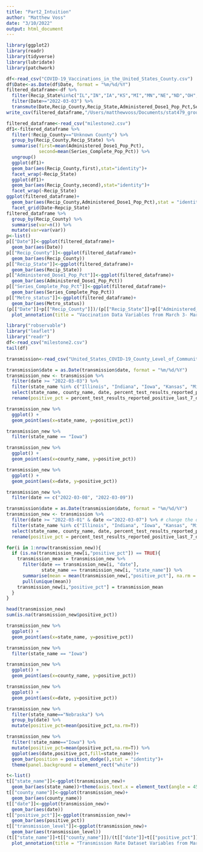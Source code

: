 ```yaml
---
title: "Part2_Intuition"
author: "Matthew Voss"
date: "3/10/2022"
output: html_document
---
```


```r
library(ggplot2)
library(readr)
library(tidyverse)
library(lubridate)
library(patchwork)
```

```r
df<-read_csv("COVID-19_Vaccinations_in_the_United_States_County.csv")
df$Date<-as.Date(df$Date, format = "%m/%d/%Y")
filtered_dataframe<-df %>% 
  filter(Recip_State%in%c("IL","IN","IA","KS","MI","MN","NE","ND","OH","SD","WI","MO")) %>% 
  filter(Date>="2022-03-03") %>% 
  transmute(Date,Recip_County,Recip_State,Administered_Dose1_Pop_Pct,Series_Complete_Pop_Pct,Metro_status)
write_csv(filtered_dataframe,"/Users/matthewvoss/Documents/stat479_groupproject/Stat479_group13/milestone2.csv")
```

```r
filtered_dataframe<-read_csv("milestone2.csv")
df1<-filtered_dataframe %>% 
  filter(!Recip_County=="Unknown County") %>% 
  group_by(Recip_County,Recip_State) %>% 
  summarise(first=mean(Administered_Dose1_Pop_Pct),
            second=mean(Series_Complete_Pop_Pct)) %>% 
  ungroup()
  ggplot(df1)+
  geom_bar(aes(Recip_County,first),stat="identity")+
  facet_wrap(~Recip_State)
  ggplot(df1)+
  geom_bar(aes(Recip_County,second),stat="identity")+
  facet_wrap(~Recip_State)
ggplot(filtered_dataframe)+
  geom_bar(aes(Recip_County,Administered_Dose1_Pop_Pct),stat = "identity")+
  facet_grid(Date~Repcip_State)
filtered_dataframe %>% 
  group_by(Recip_County) %>% 
  summarise(var=n()) %>% 
  mutate(var=var(var))
p<-list()
p[["Date"]]<-ggplot(filtered_dataframe)+
  geom_bar(aes(Date))
p[["Recip_County"]]<-ggplot(filtered_dataframe)+
  geom_bar(aes(Recip_County))
p[["Recip_State"]]<-ggplot(filtered_dataframe)+
  geom_bar(aes(Recip_State))
p[["Administered_Dose1_Pop_Pct"]]<-ggplot(filtered_dataframe)+
  geom_bar(aes(Administered_Dose1_Pop_Pct))
p[["Series_Complete_Pop_Pct"]]<-ggplot(filtered_dataframe)+
  geom_bar(aes(Series_Complete_Pop_Pct))
p[["Metro_status"]]<-ggplot(filtered_dataframe)+
  geom_bar(aes(Metro_status))
(p[["Date"]]+p[["Recip_County"]])/(p[["Recip_State"]]+p[["Administered_Dose1_Pop_Pct"]])/(p[["Series_Complete_Pop_Pct"]]+p[["Metro_status"]])+
  plot_annotation(title = "Vaccination Data Variables from March 3- March 10 in the Midwest")
```

```r
library("robservable")
library("leaflet")
library("readr")
df<-read_csv("milestone2.csv")
tail(df)
```

```r
transmission<-read_csv("United_States_COVID-19_County_Level_of_Community_Transmission_Historical_Changes.csv")
```

```r
transmission$date = as.Date(transmission$date, format = "%m/%d/%Y")
transmission_new <- transmission %>% 
  filter(date >= "2022-03-03") %>% 
  filter(state_name %in% c("Illinois", "Indiana", "Iowa", "Kansas", "Michigan", "Minnesota", "Missouri", "Nebraska", "North Dakota", "Ohio", "South Dakota", "Wisconsin")) %>% 
  select(state_name, county_name, date, percent_test_results_reported_positive_last_7_days, community_transmission_level) %>% 
  rename(positive_pct = percent_test_results_reported_positive_last_7_days, transmission_level = community_transmission_level)
```

```r
transmission_new %>% 
  ggplot() +
  geom_point(aes(x=state_name, y=positive_pct))

transmission_new %>% 
  filter(state_name == "Iowa")

transmission_new %>% 
  ggplot() +
  geom_point(aes(x=county_name, y=positive_pct))

transmission_new %>% 
  ggplot() +
  geom_point(aes(x=date, y=positive_pct))

transmission_new %>% 
  filter(date == c("2022-03-08", "2022-03-09"))
```

```r
transmission$date = as.Date(transmission$date, format = "%m/%d/%Y")
transmission_new <- transmission %>% 
  filter(date >= "2022-03-01" & date <="2022-03-07") %>% # change the date
  filter(state_name %in% c("Illinois", "Indiana", "Iowa", "Kansas", "Michigan", "Minnesota", "Missouri", "Nebraska", "North Dakota", "Ohio", "South Dakota", "Wisconsin")) %>% 
  select(state_name, county_name, date, percent_test_results_reported_positive_last_7_days, community_transmission_level) %>% 
  rename(positive_pct = percent_test_results_reported_positive_last_7_days, transmission_level = community_transmission_level)

for(i in 1:nrow(transmission_new)){
  if (is.na(transmission_new[i,"positive_pct"]) == TRUE){
    transmission_mean = transmission_new %>% 
      filter(date == transmission_new[i, "date"], 
             state_name == transmission_new[i, "state_name"]) %>% 
      summarise(mean = mean(transmission_new[,"positive_pct"], na.rm = TRUE)) %>% 
      pull(unique(mean))
    transmission_new[i,"positive_pct"] = transmission_mean
  }
}
```

```r
head(transmission_new)
sum(is.na(transmission_new$positive_pct))

transmission_new %>% 
  ggplot() +
  geom_point(aes(x=state_name, y=positive_pct))

transmission_new %>% 
  filter(state_name == "Iowa")

transmission_new %>% 
  ggplot() +
  geom_point(aes(x=county_name, y=positive_pct))

transmission_new %>% 
  ggplot() +
  geom_point(aes(x=date, y=positive_pct))
```

```r
transmission_new %>% 
  filter(state_name=="Nebraska") %>% 
  group_by(date) %>% 
  mutate(positive_pct=mean(positive_pct,na.rm=T))

transmission_new %>% 
  filter(!state_name=="Iowa") %>% 
  mutate(positive_pct=mean(positive_pct,na.rm=T)) %>% 
  ggplot(aes(date,positive_pct,fill=state_name))+
  geom_bar(position = position_dodge(),stat = "identity")+
  theme(panel.background = element_rect("white"))
```

```r
t<-list()
t[["state_name"]]<-ggplot(transmission_new)+
  geom_bar(aes(state_name))+theme(axis.text.x = element_text(angle = 45))
t[["county_name"]]<-ggplot(transmission_new)+
  geom_bar(aes(county_name))
t[["date"]]<-ggplot(transmission_new)+
  geom_bar(aes(date))
t[["positive_pct"]]<-ggplot(transmission_new)+
  geom_bar(aes(positive_pct))
t[["transmission_level"]]<-ggplot(transmission_new)+
  geom_bar(aes(transmission_level))
(t[["state_name"]]+t[["county_name"]])/(t[["date"]]+t[["positive_pct"]])/t[["transmission_level"]]+
  plot_annotation(title = "Transmission Rate Dataset Variables from March 3- March 10 in Midwest")
```

